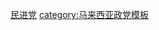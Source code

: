 {{flagicon image|PDP new logo.jpg}} [[民主进步党 (马来西亚)|民进党]]<noinclude>
[[category:马来西亚政党模板]]
</noinclude>